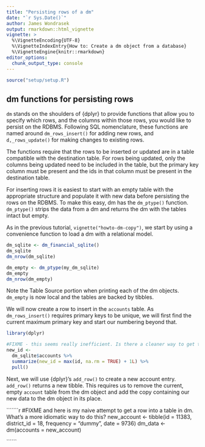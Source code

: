 ```yaml
---
title: "Persisting rows of a dm"
date: "`r Sys.Date()`"
author: James Wondrasek
output: rmarkdown::html_vignette
vignette: >
  %\VignetteEncoding{UTF-8}
  %\VignetteIndexEntry{How to: Create a dm object from a database}
  %\VignetteEngine{knitr::rmarkdown}
editor_options:
  chunk_output_type: console
---
```



``````r
source("setup/setup.R")
``````

## dm functions for persisting rows

`dm` stands on the shoulders of {dplyr} to provide functions that allow you to specify which rows, and the columns within those rows, you would like to persist on the RDBMS.
Following SQL nomenclature, these functions are named around `dm_rows_insert()` for adding new rows, and `d,_rows_update()` for making changes to existing rows.

The functions require that the rows to be inserted or updated are in a table compatible with the destination table.
For rows being updated, only the columns being updated need to be included in the table, but the primary key column must be present and the ids in that column must be present in the destination table.

For inserting rows it is easiest to start with an empty table with the appropriate structure and populate it with new data before persisting the rows on the RDBMS.
To make this easy, dm has the `dm_ptype()` function.
`dm_ptype()` strips the data from a dm and returns the dm with the tables intact but empty.

As in the previous tutorial, `vignette("howto-dm-copy")`, we start by using a convenience function to load a dm with a relational model.

``````r
dm_sqlite <- dm_financial_sqlite()
dm_sqlite
dm_nrow(dm_sqlite)

dm_empty <- dm_ptype(my_dm_sqlite)
dm_empty
dm_nrow(dm_empty)
``````

Note the Table Source portion when printing each of the dm objects.
`dm_empty` is now local and the tables are backed by tibbles.

We will now create a row to insert in the `accounts` table. 
As `dm_rows_insert()` requires primary keys to be unique, we will first find the current maximum primary key and start our numbering beyond that. 

``````r
library(dplyr)

#FIXME - this seems really inefficient. Is there a cleaner way to get the max value in a column?
new_id <- 
  dm_sqlite$accounts %>% 
  summarize(new_id = max(id, na.rm = TRUE) + 1L) %>% 
  pull()
``````

Next, we will use {dplyr}'s `add_row()` to create a new account entry.
`add_row()` returns a new tibble.
This requires us to remove the current, empty `account` table from the dm object and add the copy containing our new data to the dm object in its place.

```````r
#FIXME and here is my naive attempt to get a row into a table in dm. What's a more idiomatic way to do this?
new_account <- tibble(id = 11383, district_id = 18, frequency = "dummy", date = 9736)
dm_data <- dm(accounts = new_account)

``````

